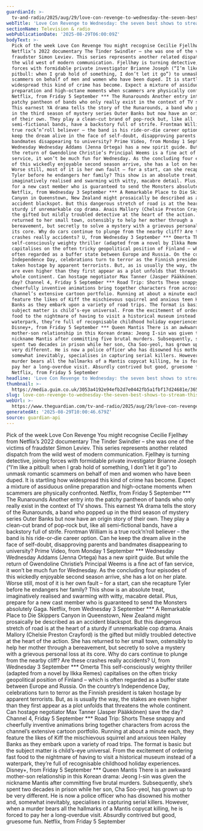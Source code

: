 ```yaml
---
guardianId: >-
  tv-and-radio/2025/aug/29/love-con-revenge-to-wednesday-the-seven-best-shows-to-stream-this-week
webTitle: 'Love Con Revenge to Wednesday: the seven best shows to stream this week'
sectionName: Television & radio
webPublicationDate: '2025-08-29T06:00:09Z'
bodyText: >-
  Pick of the week Love Con Revenge You might recognise Cecilie Fjellhøy from
  Netflix’s 2022 documentary The Tinder Swindler – she was one of the victims of
  fraudster Simon Leviev. This series represents another related dispatch from
  the wild west of modern communication. Fjellhøy is turning detective, joining
  forces with formidable private investigator Brianne Joseph (“I’m like a
  pitbull: when I grab hold of something, I don’t let it go”) to unmask romantic
  scammers on behalf of men and women who have been duped. It is startling how
  widespread this kind of crime has become. Expect a mixture of assiduous online
  preparation and high-octane moments when scammers are physically confronted.
  Netflix, from Friday 5 September *** The Runarounds Another entry into the
  patchy pantheon of bands who only really exist in the context of TV shows.
  This earnest YA drama tells the story of the Runarounds, a band who popped up
  in the third season of mystery series Outer Banks but now have an origin story
  of their own. They play a clean-cut brand of pop-rock but, like all
  semi-fictional bands, have a backstory full of strife. Frontman William is a
  true rock’n’roll believer – the band is his ride-or-die career option. Can he
  keep the dream alive in the face of self-doubt, disapproving parents and
  bandmates disappearing to university? Prime Video, from Monday 1 September ***
  Wednesday Wednesday Addams (Jenna Ortega) has a new spirit guide. But while
  the return of Gwendoline Christie’s Principal Weems is a fine act of fan
  service, it won’t be much fun for Wednesday. As the concluding four episodes
  of this wickedly enjoyable second season arrive, she has a lot on her plate.
  Worse still, most of it is her own fault – for a start, can she recapture
  Tyler before he endangers her family? This show is an absolute treat,
  imaginatively realised and swarming with witty, macabre detail. Plus, prepare
  for a new cast member who is guaranteed to send the Monsters absolutely Gaga.
  Netflix, from Wednesday 3 September *** A Remarkable Place to Die Skippers
  Canyon in Queenstown, New Zealand might prosaically be described as an
  accident blackspot. But this dangerous stretch of road is at the heart of a
  sturdy if unremarkable cop drama. Anais Mallory (Chelsie Preston Crayford) is
  the gifted but mildly troubled detective at the heart of the action. She has
  returned to her small town, ostensibly to help her mother through a
  bereavement, but secretly to solve a mystery with a grievous personal loss at
  its core. Why do cars continue to plunge from the nearby cliff? Are these
  crashes really accidents? U, from Wednesday 3 September *** Omerta This
  self-consciously weighty thriller (adapted from a novel by Ilkka Remes)
  capitalises on the often tricky geopolitical position of Finland – which is
  often regarded as a buffer state between Europe and Russia. On the country’s
  Independence Day, celebrations turn to terror as the Finnish president is
  taken hostage by apparent terrorists. But, as is usually the way, the stakes
  are even higher than they first appear as a plot unfolds that threatens the
  whole continent. Can hostage negotiator Max Tanner (Jasper Pääkkönen) save the
  day? Channel 4, Friday 5 September *** Road Trip: Shorts These snappy and
  cheerfully inventive animations bring together characters from across the
  channel’s extensive cartoon portfolio. Running at about a minute each, they
  feature the likes of Kiff the mischievous squirrel and anxious teen Hailey
  Banks as they embark upon a variety of road trips. The format is basic but the
  subject matter is child’s-eye universal. From the excitement of ordering fast
  food to the nightmare of having to visit a historical museum instead of a
  waterpark, they’re full of recognisable childhood holiday experiences.
  Disney+, from Friday 5 September *** Queen Mantis There is an awkward
  mother-son relationship in this Korean drama: Jeong I-sin was given the
  nickname Mantis after committing five brutal murders. Subsequently, she’s
  spent two decades in prison while her son, Cha Soo-yeol, has grown up to be
  very different. He is now a police officer who has disowned his mother and,
  somewhat inevitably, specialises in capturing serial killers. However, when a
  murder bears all the hallmarks of a Mantis copycat killing, he is forced to
  pay her a long-overdue visit. Absurdly contrived but good, gruesome fun.
  Netflix, from Friday 5 September
headline: 'Love Con Revenge to Wednesday: the seven best shows to stream this week'
thumbnail: >-
  https://media.guim.co.uk/3053a4192e94efb2d7e0442fb5a1fbf17d24681e/365_0_2700_2160/500.jpg
slug: love-con-revenge-to-wednesday-the-seven-best-shows-to-stream-this-week
webUrl: >-
  https://www.theguardian.com/tv-and-radio/2025/aug/29/love-con-revenge-to-wednesday-the-seven-best-shows-to-stream-this-week
generatedAt: '2025-08-29T10:00:46.679Z'
source: guardian-api
---
```

Pick of the week Love Con Revenge You might recognise Cecilie Fjellhøy from Netflix’s 2022 documentary The Tinder Swindler – she was one of the victims of fraudster Simon Leviev. This series represents another related dispatch from the wild west of modern communication. Fjellhøy is turning detective, joining forces with formidable private investigator Brianne Joseph (“I’m like a pitbull: when I grab hold of something, I don’t let it go”) to unmask romantic scammers on behalf of men and women who have been duped. It is startling how widespread this kind of crime has become. Expect a mixture of assiduous online preparation and high-octane moments when scammers are physically confronted. Netflix, from Friday 5 September *** The Runarounds Another entry into the patchy pantheon of bands who only really exist in the context of TV shows. This earnest YA drama tells the story of the Runarounds, a band who popped up in the third season of mystery series Outer Banks but now have an origin story of their own. They play a clean-cut brand of pop-rock but, like all semi-fictional bands, have a backstory full of strife. Frontman William is a true rock’n’roll believer – the band is his ride-or-die career option. Can he keep the dream alive in the face of self-doubt, disapproving parents and bandmates disappearing to university? Prime Video, from Monday 1 September *** Wednesday Wednesday Addams (Jenna Ortega) has a new spirit guide. But while the return of Gwendoline Christie’s Principal Weems is a fine act of fan service, it won’t be much fun for Wednesday. As the concluding four episodes of this wickedly enjoyable second season arrive, she has a lot on her plate. Worse still, most of it is her own fault – for a start, can she recapture Tyler before he endangers her family? This show is an absolute treat, imaginatively realised and swarming with witty, macabre detail. Plus, prepare for a new cast member who is guaranteed to send the Monsters absolutely Gaga. Netflix, from Wednesday 3 September *** A Remarkable Place to Die Skippers Canyon in Queenstown, New Zealand might prosaically be described as an accident blackspot. But this dangerous stretch of road is at the heart of a sturdy if unremarkable cop drama. Anais Mallory (Chelsie Preston Crayford) is the gifted but mildly troubled detective at the heart of the action. She has returned to her small town, ostensibly to help her mother through a bereavement, but secretly to solve a mystery with a grievous personal loss at its core. Why do cars continue to plunge from the nearby cliff? Are these crashes really accidents? U, from Wednesday 3 September *** Omerta This self-consciously weighty thriller (adapted from a novel by Ilkka Remes) capitalises on the often tricky geopolitical position of Finland – which is often regarded as a buffer state between Europe and Russia. On the country’s Independence Day, celebrations turn to terror as the Finnish president is taken hostage by apparent terrorists. But, as is usually the way, the stakes are even higher than they first appear as a plot unfolds that threatens the whole continent. Can hostage negotiator Max Tanner (Jasper Pääkkönen) save the day? Channel 4, Friday 5 September *** Road Trip: Shorts These snappy and cheerfully inventive animations bring together characters from across the channel’s extensive cartoon portfolio. Running at about a minute each, they feature the likes of Kiff the mischievous squirrel and anxious teen Hailey Banks as they embark upon a variety of road trips. The format is basic but the subject matter is child’s-eye universal. From the excitement of ordering fast food to the nightmare of having to visit a historical museum instead of a waterpark, they’re full of recognisable childhood holiday experiences. Disney+, from Friday 5 September *** Queen Mantis There is an awkward mother-son relationship in this Korean drama: Jeong I-sin was given the nickname Mantis after committing five brutal murders. Subsequently, she’s spent two decades in prison while her son, Cha Soo-yeol, has grown up to be very different. He is now a police officer who has disowned his mother and, somewhat inevitably, specialises in capturing serial killers. However, when a murder bears all the hallmarks of a Mantis copycat killing, he is forced to pay her a long-overdue visit. Absurdly contrived but good, gruesome fun. Netflix, from Friday 5 September
